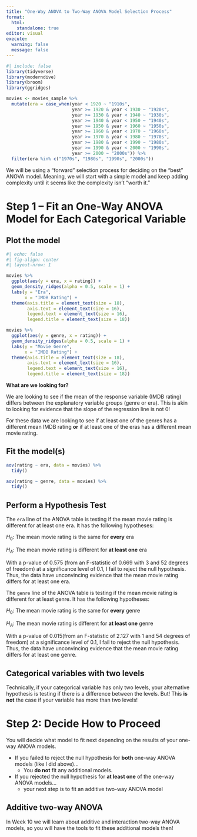 ```yaml
---
title: "One-Way ANOVA to Two-Way ANOVA Model Selection Process"
format: 
  html: 
    standalone: true
editor: visual
execute: 
  warning: false
  message: false
---
```


```r
#| include: false
library(tidyverse)
library(moderndive)
library(broom)
library(ggridges)

movies <- movies_sample %>% 
  mutate(era = case_when(year < 1920 ~ "1910s", 
                         year >= 1920 & year < 1930 ~ "1920s", 
                         year >= 1930 & year < 1940 ~ "1930s", 
                         year >= 1940 & year < 1950 ~ "1940s", 
                         year >= 1950 & year < 1960 ~ "1950s", 
                         year >= 1960 & year < 1970 ~ "1960s", 
                         year >= 1970 & year < 1980 ~ "1970s", 
                         year >= 1980 & year < 1990 ~ "1980s", 
                         year >= 1990 & year < 2000 ~ "1990s", 
                         year >= 2000 ~ "2000s")) %>% 
  filter(era %in% c("1970s", "1980s", "1990s", "2000s"))
```

We will be using a "forward" selection process for deciding on the "best" ANOVA model. Meaning, we will start with a simple model and keep adding complexity until it seems like the complexity isn't "worth it." 


# Step 1 -- Fit an One-Way ANOVA Model for Each Categorical Variable

## Plot the model

```r
#| echo: false
#| fig-align: center
#| layout-nrow: 1

movies %>% 
  ggplot(aes(y = era, x = rating)) + 
  geom_density_ridges(alpha = 0.5, scale = 1) +
  labs(y = "Era", 
       x = "IMDB Rating") + 
  theme(axis.title = element_text(size = 18), 
        axis.text = element_text(size = 16), 
        legend.text = element_text(size = 16),
        legend.title = element_text(size = 18))

movies %>% 
  ggplot(aes(y = genre, x = rating)) + 
  geom_density_ridges(alpha = 0.5, scale = 1) +
  labs(y = "Movie Genre", 
       x = "IMDB Rating") + 
  theme(axis.title = element_text(size = 18), 
        axis.text = element_text(size = 16), 
        legend.text = element_text(size = 16),
        legend.title = element_text(size = 18))
```

**What are we looking for?**

We are looking to see if the mean of the response variable (IMDB rating) differs between the explanatory variable groups (genre or era). This is akin to looking for evidence that the slope of the regression line is not 0! 

For these data we are looking to see if at least one of the genres has a different mean IMDB rating **or** if at least one of the eras has a different mean movie rating. 

## Fit the model(s)

```r
aov(rating ~ era, data = movies) %>% 
  tidy()

aov(rating ~ genre, data = movies) %>% 
  tidy()
```

## Perform a Hypothesis Test

The `era` line of the ANOVA table is testing if the mean movie rating is different for at least one era. It has the following hypotheses:

$H_0$: The mean movie rating is the same for **every** era

$H_A$: The mean movie rating is different for **at least one** era

With a p-value of 0.575 (from an F-statistic of 0.669 with 3 and 52 degrees of freedom) at a significance level of 0.1, I fail to reject the null hypothesis. Thus, the data have unconvincing evidence that the mean movie rating differs for at least one era.

The `genre` line of the ANOVA table is testing if the mean movie rating is different for at least genre. It has the following hypotheses:

$H_0$: The mean movie rating is the same for **every** genre

$H_A$: The mean movie rating is different for **at least one** genre

With a p-value of 0.015(from an F-statistic of 2.127 with 1 and 54 degrees of freedom) at a significance level of 0.1, I fail to reject the null hypothesis. Thus, the data have unconvincing evidence that the mean movie rating differs for at least one genre.

::: {.callout-tip}
# Categorical variables with two levels
Technically, if your categorical variable has only two levels, your alternative hypothesis is testing if there is a difference between the levels. But! This **is not** the case if your variable has more than two levels! 
:::

# Step 2: Decide How to Proceed 

You will decide what model to fit next depending on the results of your one-way ANOVA models.

- If you failed to reject the null hypothesis for **both** one-way ANOVA models (like I did above)...   
  * You **do not** fit any additional models. 
  
- If you rejected the null hypothesis for **at least one** of the one-way ANOVA models...
  * your next step is to fit an additive two-way ANOVA model 

::: {.callout-caution}  
# Additive two-way ANOVA
In Week 10 we will learn about additive and interaction two-way ANOVA models, so you will have the tools to fit these additional models then!
:::

<!-- # Step 2: Fit an Additive Two-Way ANOVA -->

<!-- We are looking to see if the mean of $y$ differs across the values of explanatory variable 1 and / or explanatory variable 2. This is akin to fitting a parallel slopes model in a multiple linear regression, where the y-intercept is the estimated change in the mean of $y$ for each group and the slope is the estimated relationship between the explanatory variable and the mean of $y$. -->

<!-- For these data we are looking to see if the genres have differences in the mean movie ratings **and** if the eras have differences in the mean movie rating. -->

<!-- ## Plot the model -->

<!-- ```{r twa-plot} -->
<!-- #| echo: false -->
<!-- #| fig-align: center -->

<!-- movies %>%  -->
<!--   ggplot(aes(y = era, x = rating, fill = genre)) +  -->
<!--   geom_density_ridges(alpha = 0.5, scale = 1) + -->
<!--   labs(y = "Era",  -->
<!--        x = "IMDB Rating",  -->
<!--        fill = "Genre") +  -->
<!--   theme(axis.title = element_text(size = 18),  -->
<!--         axis.text = element_text(size = 16),  -->
<!--         legend.text = element_text(size = 16), -->
<!--         legend.title = element_text(size = 18)) -->
<!-- ``` -->


<!-- ## Fit the Model -->

<!-- *Notice I'm using a `+` for an interaction model!* -->

<!-- ```{r} -->
<!-- aov(rating ~ era + genre, data = movies) %>%  -->
<!--   tidy() -->
<!-- ``` -->

<!-- ## Perform a Hypothesis Test -->

<!-- For an additive two-way ANOVA, we have **two** hypothesis tests, one test per explanatory variable. -->

<!-- ### Hypothesis Test for `genre` -->

<!-- The `genre` line of the ANOVA table is testing if the mean movie rating is the same for all genres. It has the following hypotheses: -->

<!-- $H_0$: The mean movie rating is the same for every genre, given the era of the movie -->

<!-- $H_A$: The mean movie rating is different for at least one genre, given the era of the movie -->

<!-- *Notice the hypotheses are similar to a multiple linear regression with two explanatory variables, where the test for each variable is conditional on the other variable(s) included in the model.* -->

<!-- With a p-value of 0.178 (from an F-statistic of 1.86 with 1 and 51 degrees of freedom) at a significance level of 0.1, I fail to reject the null hypothesis. Thus, the data have unconvincing evidence that at least one genre has a different mean movie rating, given the era of the movie. -->

<!-- ### Hypothesis Test for `era` -->

<!-- The `era` line of the ANOVA table is testing if the mean movie rating is the same for all eras. It has the following hypotheses: -->

<!-- $H_0$: The mean movie rating is the same for every era, given the genre of the movie -->

<!-- $H_A$: The mean movie rating is different for at least one era, given the genre of the movie -->

<!-- With a p-value of 0.568 (from an F-statistic of 0.68 with 3 and 51 degrees of freedom) at a significance level of 0.1, I fail to reject the null hypothesis. Thus, the data have unconvincing evidence that at least one era has a different mean movie rating, given the genre of the movie. -->


